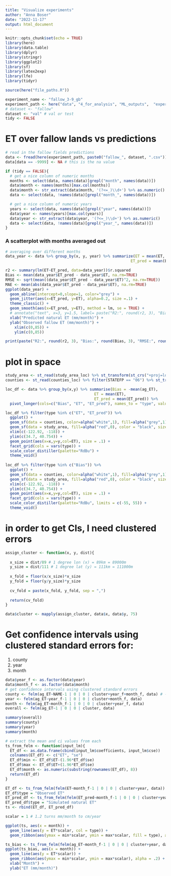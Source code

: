 ```yaml
---
title: "Visualize experiments"
author: "Anna Boser"
date: "2022-11-17"
output: html_document
---
```


```r
knitr::opts_chunk$set(echo = TRUE)
library(here)
library(data.table)
library(dplyr)
library(stringr)
library(ggplot2)
library(sf)
library(latex2exp)
library(lfe)
library(tidyr)

source(here("file_paths.R"))
```

```r
experiment_name <- "fallow_3-9_gb"
experiment_path <- here("data", "4_for_analysis", "ML_outputs",  "experiments", experiment_name)
# dataset <- "fallow"
dataset <- "val" # val or test
tidy <- FALSE
```

# ET over fallow lands vs predictions
```r
# read in the fallow fields predictions
data <- fread(here(experiment_path, paste0("fallow_", dataset, ".csv")))
data[data == -9999] <- NA # this is the na value

if (tidy == FALSE){
  # get a nice column of numeric months
  months <- select(data, names(data)[grepl("month", names(data))])
  data$month <- names(months)[max.col(months)] 
  data$month <- str_extract(data$month, '(?<=_)\\d+') %>% as.numeric()
  data <- select(data, !names(data)[grepl("month_", names(data))])

  # get a nice column of numeric years
  years <- select(data, names(data)[grepl("year", names(data))])
  data$year <- names(years)[max.col(years)] 
  data$year <- str_extract(data$year, '(?<=_)\\d+') %>% as.numeric()
  data <- select(data, !names(data)[grepl("year_", names(data))])
}
```

### A scatterplot with months averaged out
```r
# averaging over different months
data_year <- data %>% group_by(x, y, year) %>% summarize(ET = mean(ET, na.rm=TRUE), 
                                                       ET_pred = mean(ET_pred, na.rm=TRUE))

r2 <- summary(lm(ET~ET_pred, data=data_year))$r.squared 
Bias <- mean(data_year$ET_pred - data_year$ET, na.rm=TRUE)
RMSE <- sqrt(mean((data_year$ET_pred - data_year$ET)^2, na.rm=TRUE))
MAE <- mean(abs(data_year$ET_pred - data_year$ET), na.rm=TRUE)
ggplot(data_year) +
  geom_abline(intercept=0,slope=1, color="grey") + 
  geom_jitter(aes(x=ET_pred, y=ET), alpha=0.2, size =.1) + 
  theme_classic() + 
  geom_smooth(aes(x=ET_pred, y=ET), method = lm, se = TRUE) +
  # annotate("text", x=3, y=1.5, label= paste("R2:", round(r2, 3), "Bias:", round(Bias, 3))) + 
  xlab("Predicted natural ET (mm/month)") + 
  ylab("Observed fallow ET (mm/month)") +
    xlim(c(0,85)) + 
    ylim(c(0,85))

print(paste("R2:", round(r2, 3), "Bias:", round(Bias, 3), "RMSE:", round(RMSE, 3), "MAE:", round(MAE, 3)))
```

# plot in space
```r
study_area <- st_read(study_area_loc) %>% st_transform(st_crs("+proj=longlat +datum=WGS84"))
counties <- st_read(counties_loc) %>% filter(STATEFP == "06") %>% st_transform(st_crs("+proj=longlat +datum=WGS84"))

loc_df <- data %>% group_by(x,y) %>% summarise(Bias = -mean(ag_ET), 
                                       ET = mean(ET), 
                                       ET_pred = mean(ET_pred)) %>%
  pivot_longer(cols=c("Bias", "ET", "ET_pred"), names_to = "type", values_to = "ET")

loc_df %>% filter(type %in% c("ET", "ET_pred")) %>%
  ggplot() + 
  geom_sf(data = counties, color=alpha("white",1), fill=alpha("grey",1), size = .2) + 
  geom_sf(data = study_area, fill=alpha("red",0), color = "black", size = .2) + 
  xlim(c(-122.92, -118)) + 
  ylim(c(34.7, 40.754)) + 
  geom_point(aes(x=x,y=y,col=ET), size = .1) + 
  facet_grid(cols = vars(type)) + 
  scale_color_distiller(palette="RdBu") + 
  theme_void()
  
loc_df %>% filter(type %in% c("Bias")) %>%
  ggplot() + 
  geom_sf(data = counties, color=alpha("white",1), fill=alpha("grey",1), size = .2) + 
  geom_sf(data = study_area, fill=alpha("red",0), color = "black", size = .2) + 
  xlim(c(-122.92, -118)) + 
  ylim(c(34.7, 40.754)) + 
  geom_point(aes(x=x,y=y,col=ET), size = .1) + 
  facet_grid(cols = vars(type)) + 
  scale_color_distiller(palette="RdBu", limits = c(-55, 55)) + 
  theme_void()
```

# in order to get CIs, I need clustered errors
```r
assign_cluster <- function(x, y, dist){
  
  x_size = dist/89 # 1 degree lon (x) = 89km = 89000m
  y_size = dist/111 # 1 degree lat (y) = 111km = 111000m
  
  x_fold = floor(x/x_size)*x_size
  y_fold = floor(y/y_size)*y_size
  
  cv_fold = paste(x_fold, y_fold, sep = ",")
  
  return(cv_fold)
}

data$cluster <- mapply(assign_cluster, data$x, data$y, 75)
```


# Get confidence intervals using clustered standard errors for: 
1. county
2. year
3. month
```r
data$year_f <- as.factor(data$year)
data$month_f <- as.factor(data$month)
# get confidence intervals using clustered standard errors
county <- felm(ag_ET~NAME-1 | 0 | 0 | cluster+year_f+month_f, data) # -1 means no intercept
year <- felm(ag_ET~year_f-1 | 0 | 0 | cluster+month_f, data)
month <- felm(ag_ET~month_f-1 | 0 | 0 | cluster+year_f, data)
overall <- felm(ag_ET~1 | 0 | 0 | cluster, data)

summary(overall)
summary(county)
summary(year)
summary(month)
```

```r
# extract the mean and ci values from each
ts_from_felm <- function(input_lm){
  ET_df <- as.data.frame(cbind(input_lm$coefficients, input_lm$cse))
  colnames(ET_df) <- c("ET", "se")
  ET_df$min <- ET_df$ET-(1.96*ET_df$se)
  ET_df$max <- ET_df$ET+(1.96*ET_df$se)
  ET_df$month <- as.numeric(substring(rownames(ET_df), 8))
  return(ET_df)
}

ET_df <- ts_from_felm(felm(ET~month_f-1 | 0 | 0 | cluster+year, data))
ET_df$type = "Observed ET"
ET_pred_df <- ts_from_felm(felm(ET_pred~month_f-1 | 0 | 0 | cluster+year, data))
ET_pred_df$type = "Simulated natural ET"
ts <- rbind(ET_df, ET_pred_df)

scalar = 1 # 1.2 turns mm/month to cm/year

ggplot(ts, aes(x = month)) + 
  geom_line(aes(y = ET*scalar, col = type)) + 
  geom_ribbon(aes(ymax = min*scalar, ymin = max*scalar, fill = type), alpha = .2)

ts_bias <- ts_from_felm(felm(ag_ET~month_f-1 | 0 | 0 | cluster+year, data))
ggplot(ts_bias, aes(x = month)) + 
  geom_line(aes(y = ET*scalar)) + 
  geom_ribbon(aes(ymax = min*scalar, ymin = max*scalar), alpha = .2) +
  xlab("Month") + 
  ylab("ET (mm/month)")
```
